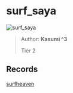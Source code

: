 
# surf_saya

![surf_saya](https://raw.githubusercontent.com/Sayt123/SurfMapPics/Maps-and-bonuses/csgo/surf_saya.jpg)

> Author: **Kasumi ^3**
>
> Tier 2

## Records

[surfheaven](https://surfheaven.eu/map/surf_saya)
